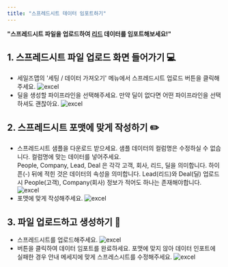 ```yaml
---
title: "스프레드시트 데이터 임포트하기"
---
```


**"스프레드시트 파일을 업로드하여 [리드](/dictionary/lead) 데이터를 임포트해보세요!"**

## 1. 스프레드시트 파일 업로드 화면 들어가기 💻
- 세일즈맵의 '세팅 / 데이터 가져오기' 메뉴에서 스프레드시트 업로드 버튼을 클릭해주세요.
![excel](/images/feature/lead/excel/feature:excel_1.png)
- 딜을 생성할 파이프라인을 선택해주세요.
<Tip>만약 딜이 없다면 어떤 파이프라인을 선택하셔도 괜찮아요.</Tip>
![excel](/images/feature/lead/excel/feature:excel_2.png)

## 2. 스프레드시트 포맷에 맞게 작성하기 ✏️
- 스프레드시트 샘플을 다운로드 받으세요. 
<Tip>샘플 데이터의 컬럼명은 수정하실 수 없습니다. 컬럼명에 맞는 데이터를 넣어주세요.<br/> People, Company, Lead, Deal 은 각각 고객, 회사, 리드, 딜을 의미합니다. 하이픈(-) 뒤에 적힌 것은 데이터의 속성을 의미합니다.</Tip>
<Tip>Lead(리드)와 Deal(딜) 업로드시 People(고객), Company(회사) 정보가 적어도 하나는 존재해야합니다.</Tip>
![excel](/images/feature/lead/excel/feature:excel_3.png)
- 포맷에 맞게 작성해주세요.
![excel](/images/feature/lead/excel/feature:excel_4.png)

## 3. 파일 업로드하고 생성하기 📍
- 스프레드시트를 업로드해주세요.
![excel](/images/feature/lead/excel/feature:excel_5.png)
- 버튼을 클릭하여 데이터 임포트를 완료하세요. 포맷에 맞지 않아 데이터 인포트에 실패한 경우 안내 메세지에 맞게 스프레스시트를 수정해주세요.
![excel](/images/feature/lead/excel/feature:excel_6.png)